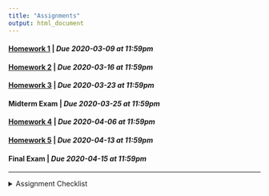 ```yaml
---
title: "Assignments"
output: html_document
---
```


#### [Homework 1](https://rstudio.cloud/spaces/54745/project/996770){target="_blank"} | *Due 2020-03-09 at 11:59pm*
#### [Homework 2](https://rstudio.cloud/spaces/54745/project/996771){target="_blank"} | *Due 2020-03-16 at 11:59pm*
#### [Homework 3](https://rstudio.cloud/spaces/54745/project/996772){target="_blank"} | *Due 2020-03-23 at 11:59pm*
#### Midterm Exam | *Due 2020-03-25 at 11:59pm*
#### [Homework 4](https://rstudio.cloud/spaces/54745/project/996773){target="_blank"} | *Due 2020-04-06 at 11:59pm* 
#### [Homework 5](https://rstudio.cloud/spaces/54745/project/996774){target="_blank"} | *Due 2020-04-13 at 11:59pm* 
#### Final Exam | *Due 2020-04-15 at 11:59pm*

---
<details>
<summary>Assignment Checklist
</summary>

1. Login to [RStudio Cloud](https://rstudio.cloud/)
2. Navigate to the course workspace
3. Click on the assignment
4. Click Start or Continue, whichever appears at the top of the assignment
5. Look at `README.md` for assignment instructions
6. Make the needed changes to your project (do not make changes after the due date)
7. **Make sure you save all changes. Assignments are not considered submitted if
there are unsaved changes**
</details>